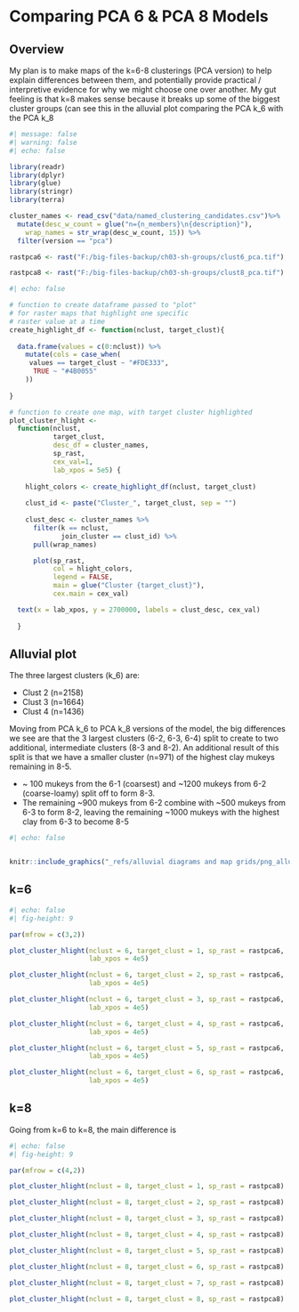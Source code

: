 # Comparing PCA 6 & PCA 8 Models

## Overview

My plan is to make maps of the k=6-8 clusterings (PCA version) to help explain differences between them, and potentially provide practical / interpretive evidence for why we might choose one over another.
My gut feeling is that k=8 makes sense because it breaks up some of the biggest cluster groups (can see this in the alluvial plot comparing the PCA k_6 with the PCA k_8

```r
#| message: false
#| warning: false
#| echo: false

library(readr)
library(dplyr)
library(glue)
library(stringr)
library(terra)

cluster_names <- read_csv("data/named_clustering_candidates.csv")%>% 
  mutate(desc_w_count = glue("n={n_members}\n{description}"),
    wrap_names = str_wrap(desc_w_count, 15)) %>% 
  filter(version == "pca")

rastpca6 <- rast("F:/big-files-backup/ch03-sh-groups/clust6_pca.tif")

rastpca8 <- rast("F:/big-files-backup/ch03-sh-groups/clust8_pca.tif")


```

```r
#| echo: false

# function to create dataframe passed to "plot" 
# for raster maps that highlight one specific 
# raster value at a time
create_highlight_df <- function(nclust, target_clust){
  
  data.frame(values = c(0:nclust)) %>% 
    mutate(cols = case_when(
     values == target_clust ~ "#FDE333",
      TRUE ~ "#4B0055"
    ))
  
}

# function to create one map, with target cluster highlighted
plot_cluster_hlight <-
  function(nclust,
           target_clust,
           desc_df = cluster_names,
           sp_rast,
           cex_val=1,
           lab_xpos = 5e5) {
    
    hlight_colors <- create_highlight_df(nclust, target_clust)
    
    clust_id <- paste("Cluster_", target_clust, sep = "")
    
    clust_desc <- cluster_names %>%
      filter(k == nclust,
             join_cluster == clust_id) %>%
      pull(wrap_names)

      plot(sp_rast,
           col = hlight_colors,
           legend = FALSE,
           main = glue("Cluster {target_clust}"),
           cex.main = cex_val)

  text(x = lab_xpos, y = 2700000, labels = clust_desc, cex_val)
    
  }

```

## Alluvial plot

The three largest clusters (k_6) are:

-   Clust 2 (n=2158)
-   Clust 3 (n=1664)
-   Clust 4 (n=1436)

Moving from PCA k_6 to PCA k_8 versions of the model, the big differences we see are that the 3 largest clusters (6-2, 6-3, 6-4) split to create to two additional, intermediate clusters (8-3 and 8-2).
An additional result of this split is that we have a smaller cluster (n=971) of the highest clay mukeys remaining in 8-5.

-   \~ 100 mukeys from the 6-1 (coarsest) and \~1200 mukeys from 6-2 (coarse-loamy) split off to form 8-3.
-   The remaining \~900 mukeys from 6-2 combine with \~500 mukeys from 6-3 to form 8-2, leaving the remaining \~1000 mukeys with the highest clay from 6-3 to become 8-5

```r
#| echo: false


knitr::include_graphics("_refs/alluvial diagrams and map grids/png_alluvial_compare_pca6-8.png")
```

## k=6

```r
#| echo: false
#| fig-height: 9 

par(mfrow = c(3,2))

plot_cluster_hlight(nclust = 6, target_clust = 1, sp_rast = rastpca6, 
                    lab_xpos = 4e5)

plot_cluster_hlight(nclust = 6, target_clust = 2, sp_rast = rastpca6, 
                    lab_xpos = 4e5)

plot_cluster_hlight(nclust = 6, target_clust = 3, sp_rast = rastpca6, 
                    lab_xpos = 4e5)

plot_cluster_hlight(nclust = 6, target_clust = 4, sp_rast = rastpca6, 
                    lab_xpos = 4e5)

plot_cluster_hlight(nclust = 6, target_clust = 5, sp_rast = rastpca6, 
                    lab_xpos = 4e5)

plot_cluster_hlight(nclust = 6, target_clust = 6, sp_rast = rastpca6, 
                    lab_xpos = 4e5)

```

## k=8

Going from k=6 to k=8, the main difference is

```r
#| echo: false
#| fig-height: 9 

par(mfrow = c(4,2))

plot_cluster_hlight(nclust = 8, target_clust = 1, sp_rast = rastpca8)

plot_cluster_hlight(nclust = 8, target_clust = 2, sp_rast = rastpca8)

plot_cluster_hlight(nclust = 8, target_clust = 3, sp_rast = rastpca8)

plot_cluster_hlight(nclust = 8, target_clust = 4, sp_rast = rastpca8)

plot_cluster_hlight(nclust = 8, target_clust = 5, sp_rast = rastpca8)

plot_cluster_hlight(nclust = 8, target_clust = 6, sp_rast = rastpca8)

plot_cluster_hlight(nclust = 8, target_clust = 7, sp_rast = rastpca8)

plot_cluster_hlight(nclust = 8, target_clust = 8, sp_rast = rastpca8)

```
